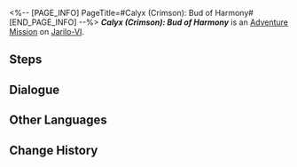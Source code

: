 <%-- [PAGE_INFO]
PageTitle=#Calyx (Crimson): Bud of Harmony#
[END_PAGE_INFO] --%>
{{Stub|Dialogue.}}
{{Mission Infobox
|id            = 4010123
|title         = 
|image         = <!--Mission Calyx (Crimson) Bud of Harmony.png-->
|type          = Adventure
|event_name    = 
|chapter       = 
|requirements  = [[Trailblaze Mission]] ''[[Trial of Equilibrium: Part One]]'' completed
|summary       = <!--official mission summary from Fate's Atlas-->
|characters    = Trailblazer
|startLocation = [[Jarilo-VI]] - [[Robot Settlement]]
|world         = Jarilo-VI
|area          = Robot Settlement
|prev          = 
|next          = ???
|rewards       = 
}}
'''''Calyx (Crimson): Bud of Harmony''''' is an [[Adventure Mission]] on [[Jarilo-VI]].

==Steps==


<!--
==Gameplay Notes==

--><!--
==Trial Character==

-->
==Dialogue==
{{Stub Dialogue}}
{{Dialogue Start}}
:{{tx}}
{{Dialogue End}}

==Other Languages==
{{Other Languages
|en   = Calyx (Crimson): Bud of Harmony
|zhs  = 「拟造花萼（赤）&nbsp;•&nbsp;同谐之蕾」
|zht  = 「擬造花萼（赤）•同諧之蕾」
|ja   = 「疑似花萼（赤）・調和の蕾」
|ko   = 「모조 꽃받침(적) • 화합의 봉오리」
|es   = Cáliz (carmesí): Flor de la Armonía
|fr   = Calice pourpre : Bourgeon de l'Harmonie
|ru   = Чашелист (багровый): Бутон Гармонии
|th   = Calyx (Crimson): ช่อแห่งการประสาน
|vi   = "Đài Hoa Nhân Tạo (Đỏ) - Nụ Hoa Hòa Hợp"
|de   = Blütenkelch (Karminrot): Knospe der Harmonie
|id   = "Calyx (Crimson): Bud of Harmony"
|pt   = Cálice (Rubro): Botão da Harmonia
}}

==Change History==
{{Change History|1.0}}
